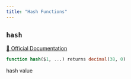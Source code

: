 ```yaml
---
title: "Hash Functions"
---
```



## `hash`
[🔗 Official Documentation]()

```sql
function hash($1, ...) returns decimal(38, 0)
```
hash value


